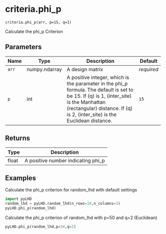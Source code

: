 # criteria.phi_p { #pyLHD.criteria.phi_p }

`criteria.phi_p(arr, p=15, q=1)`

Calculate the phi_p Criterion

## Parameters

| Name   | Type          | Description                                                                                                                                                                                                           | Default    |
|--------|---------------|-----------------------------------------------------------------------------------------------------------------------------------------------------------------------------------------------------------------------|------------|
| `arr`  | numpy.ndarray | A design matrix                                                                                                                                                                                                       | _required_ |
| `p`    | int           | A positive integer, which is the parameter in the phi_p formula. The default is set to be 15. If (q) is 1, (inter_site) is the Manhattan (rectangular) distance. If (q) is 2, (inter_site) is the Euclidean distance. | `15`       |

## Returns

| Type   | Description                        |
|--------|------------------------------------|
| float  | A positive number indicating phi_p |

## Examples



Calculate the phi_p criterion for random_lhd with default settings
```python
import pyLHD
random_lhd = pyLHD.random_lhd(n_rows=10,n_columns=3)
pyLHD.phi_p(random_lhd)  
```
Calculate the phi_p criterion of random_lhd with p=50 and q=2 (Euclidean)
```python
pyLHD.phi_p(random_lhd,p=50,q=2) 
```